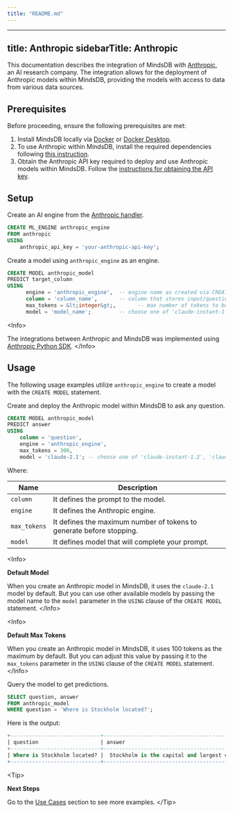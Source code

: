 ```yaml
---
title: "README.md"
---
```


---
title: Anthropic
sidebarTitle: Anthropic
---

This documentation describes the integration of MindsDB with [Anthropic](https://www.anthropic.com/), an AI research company.
The integration allows for the deployment of Anthropic models within MindsDB, providing the models with access to data from various data sources.

## Prerequisites

Before proceeding, ensure the following prerequisites are met:

1. Install MindsDB locally via [Docker](https://docs.mindsdb.com/setup/self-hosted/docker) or [Docker Desktop](https://docs.mindsdb.com/setup/self-hosted/docker-desktop).
2. To use Anthropic within MindsDB, install the required dependencies following [this instruction](https://docs.mindsdb.com/setup/self-hosted/docker#install-dependencies).
3. Obtain the Anthropic API key required to deploy and use Anthropic models within MindsDB. Follow the [instructions for obtaining the API key](https://docs.anthropic.com/claude/docs/getting-access-to-claude).

## Setup

Create an AI engine from the [Anthropic handler](https://github.com/mindsdb/mindsdb/tree/main/mindsdb/integrations/handlers/anthropic_handler).

```sql
CREATE ML_ENGINE anthropic_engine
FROM anthropic
USING
    anthropic_api_key = 'your-anthropic-api-key';
```

Create a model using `anthropic_engine` as an engine.

```sql
CREATE MODEL anthropic_model
PREDICT target_column
USING
      engine = 'anthropic_engine',  -- engine name as created via CREATE ML_ENGINE
      column = 'column_name',       -- column that stores input/question to the model
      max_tokens = &lt;integer&gt;,       -- max number of tokens to be generated by the model (default is 100)
      model = 'model_name';         -- choose one of 'claude-instant-1.2', 'claude-2.1', 'claude-3-opus-20240229', 'claude-3-sonnet-20240229' (default is 'claude-2.1')
```

&lt;Info&gt;

The integrations between Anthropic and MindsDB was implemented using [Anthropic Python SDK](https://github.com/anthropics/anthropic-sdk-python).
&lt;/Info&gt;

## Usage

The following usage examples utilize `anthropic_engine` to create a model with the `CREATE MODEL` statement.

Create and deploy the Anthropic model within MindsDB to ask any question.

```sql
CREATE MODEL anthropic_model
PREDICT answer
USING
    column = 'question',
    engine = 'anthropic_engine',
    max_tokens = 300,
    model = 'claude-2.1'; -- choose one of 'claude-instant-1.2', 'claude-2.1', 'claude-3-opus-20240229', 'claude-3-sonnet-20240229'
```

Where:

| Name              | Description                                                               |
|-------------------|---------------------------------------------------------------------------|
| `column`          | It defines the prompt to the model.                                       |
| `engine`          | It defines the Anthropic engine.                                          |
| `max_tokens`      | It defines the maximum number of tokens to generate before stopping.      |
| `model`           | It defines model that will complete your prompt.                          |

&lt;Info&gt;

**Default Model**

When you create an Anthropic model in MindsDB, it uses the `claude-2.1` model by default. But you can use other available models by passing the model name to the `model` parameter in the `USING` clause of the `CREATE MODEL` statement.
&lt;/Info&gt;

&lt;Info&gt;

**Default Max Tokens**

When you create an Anthropic model in MindsDB, it uses 100 tokens as the maximum by default. But you can adjust this value by passing it to the `max_tokens` parameter in the `USING` clause of the `CREATE MODEL` statement.
&lt;/Info&gt;

Query the model to get predictions.

```sql
SELECT question, answer
FROM anthropic_model
WHERE question = 'Where is Stockholm located?';
```

Here is the output:

```sql
+-----------------------------+----------------------------------------------------------------------------------------------------------------------------------------------------+
| question                    | answer                                                                                                                                             |
+-----------------------------+----------------------------------------------------------------------------------------------------------------------------------------------------+
| Where is Stockholm located? |  Stockholm is the capital and largest city of Sweden. It is located on Sweden's south-central east coast, where Lake Mälaren meets the Baltic Sea. |
+-----------------------------+----------------------------------------------------------------------------------------------------------------------------------------------------+
```

&lt;Tip&gt;

**Next Steps**

Go to the [Use Cases](https://docs.mindsdb.com/use-cases/overview) section to see more examples.
&lt;/Tip&gt;
